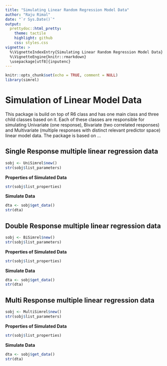 ```yaml
---
title: "Simulating Linear Random Regression Model Data"
author: "Raju Rimal"
date: "`r Sys.Date()`"
output: 
  prettydoc::html_pretty:
    theme: tactile
    highlight: github
    css: styles.css
vignette: >
  %\VignetteIndexEntry{Simulating Linear Random Regression Model Data}
  %\VignetteEngine{knitr::rmarkdown}
  \usepackage[utf8]{inputenc}
---
```



```r
knitr::opts_chunk$set(echo = TRUE, comment = NULL)
library(simrel)
```

# Simulation of Linear Model Data

This package is build on top of R6 class and has one main class and three child classes based on it. Each of these classes are responsible for simulating Univariate (one response), Bivariate (two correlated responses) and Multivariate (multiple responses with distinct relevant predictor space) linear model data. The package is based on ...

## Single Response multiple linear regression data
```r
sobj <- UniSimrel$new()
str(sobj$list_parameters)
```

**Properties of Simulated Data**
```r
str(sobj$list_properties)
```

**Simulate Data**
```r
dta <- sobj$get_data()
str(dta)
```

## Double Response multiple linear regression data
```r
sobj <- BiSimrel$new()
str(sobj$list_parameters)
```

**Properties of Simulated Data**
```r
str(sobj$list_properties)
```

**Simulate Data**
```r
dta <- sobj$get_data()
str(dta)
```

## Multi Response multiple linear regression data
```r
sobj <- MultiSimrel$new()
str(sobj$list_parameters)
```

**Properties of Simulated Data**
```r
str(sobj$list_properties)
```

**Simulate Data**
```r
dta <- sobj$get_data()
str(dta)
```

